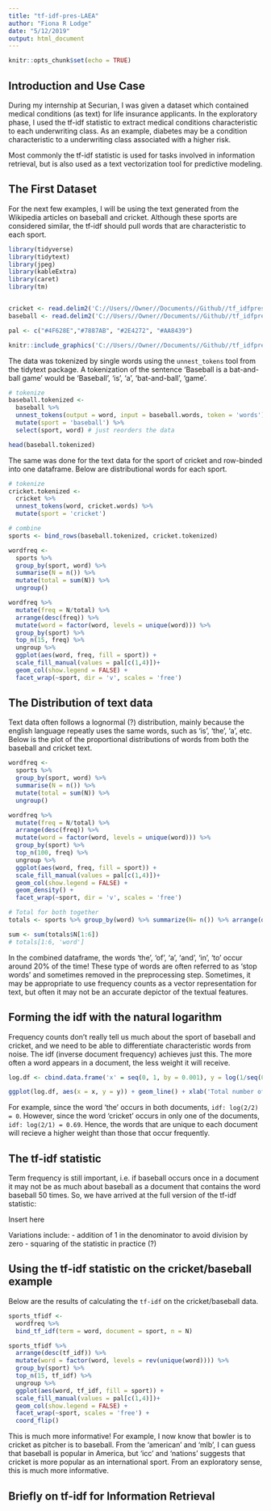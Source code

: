 ```yaml
---
title: "tf-idf-pres-LAEA"
author: "Fiona R Lodge"
date: "5/12/2019"
output: html_document
---
```


```r
knitr::opts_chunk$set(echo = TRUE)
```

## Introduction and Use Case

During my internship at Securian, I was given a dataset which contained medical conditions (as text) for life insurance applicants.  In the exploratory phase, I used the tf-idf statistic to extract medical conditions characteristic to each underwriting class.  As an example, diabetes may be a condition characteristic to a  underwriting class associated with a higher risk.  

Most commonly the tf-idf statistic is used for tasks involved in information retrieval, but is also used as a text vectorization tool for predictive modeling.  


## The First Dataset

For the next few examples, I will be using the text generated from the Wikipedia articles on baseball and cricket. Although these sports are considered similar, the tf-idf should pull words that are characteristic to each sport.  

```r
library(tidyverse)
library(tidytext)
library(jpeg)
library(kableExtra)
library(caret)
library(tm)


cricket <- read.delim2('C://Users//Owner//Documents//Github//tf_idfpresentationonbaseballandcricket//cricket - Wikipedia.txt', header = FALSE, fill = FALSE, col.names = 'cricket.words', stringsAsFactors = FALSE)
baseball <- read.delim2('C://Users//Owner//Documents//Github//tf_idfpresentationonbaseballandcricket//Baseball - Wikipedia.txt', fill = FALSE, col.names = 'baseball.words', stringsAsFactors = FALSE)

pal <- c("#4F628E","#7887AB", "#2E4272", "#AA8439")
```

```r
knitr::include_graphics('C://Users//Owner//Documents//Github//tf_idfpresentationonbaseballandcricket//baseball_cricket.PNG')
```

The data was tokenized by single words using the `unnest_tokens` tool from the tidytext package.  A tokenization of the sentence 'Baseball is a bat-and-ball game' would be 'Baseball', 'is', 'a', 'bat-and-ball', 'game'.  

```r
# tokenize
baseball.tokenized <- 
  baseball %>%
  unnest_tokens(output = word, input = baseball.words, token = 'words') %>%
  mutate(sport = 'baseball') %>%
  select(sport, word) # just reorders the data

head(baseball.tokenized)
```

The same was done for the text data for the sport of cricket and row-binded into one dataframe.  Below are distributional words for each sport.

```r
# tokenize
cricket.tokenized <- 
  cricket %>%
  unnest_tokens(word, cricket.words) %>%
  mutate(sport = 'cricket')

# combine
sports <- bind_rows(baseball.tokenized, cricket.tokenized)

wordfreq <-
  sports %>%
  group_by(sport, word) %>%
  summarise(N = n()) %>%
  mutate(total = sum(N)) %>%
  ungroup()

wordfreq %>%
  mutate(freq = N/total) %>%
  arrange(desc(freq)) %>%
  mutate(word = factor(word, levels = unique(word))) %>%
  group_by(sport) %>%
  top_n(15, freq) %>%
  ungroup %>%
  ggplot(aes(word, freq, fill = sport)) + 
  scale_fill_manual(values = pal[c(1,4)])+
  geom_col(show.legend = FALSE) +
  facet_wrap(~sport, dir = 'v', scales = 'free') 
```

## The Distribution of text data

Text data often follows a lognormal (?) distribution, mainly because the english language repeatly uses the same words, such as 'is', 'the', 'a', etc.  Below is the plot of the proportional distributions of words from both the baseball and cricket text.  


```r
wordfreq <-
  sports %>%
  group_by(sport, word) %>%
  summarise(N = n()) %>%
  mutate(total = sum(N)) %>%
  ungroup()

wordfreq %>%
  mutate(freq = N/total) %>%
  arrange(desc(freq)) %>%
  mutate(word = factor(word, levels = unique(word))) %>%
  group_by(sport) %>%
  top_n(100, freq) %>%
  ungroup %>%
  ggplot(aes(word, freq, fill = sport)) + 
  scale_fill_manual(values = pal[c(1,4)])+
  geom_col(show.legend = FALSE) +
  geom_density() + 
  facet_wrap(~sport, dir = 'v', scales = 'free') 

# Total for both together
totals <- sports %>% group_by(word) %>% summarize(N= n()) %>% arrange(desc(N)) %>% ungroup

sum <- sum(totals$N[1:6])
# totals[1:6, 'word']
```

In the combined dataframe, the words 'the', 'of', 'a', 'and', 'in', 'to' occur around 20% of the time!  These type of words are often referred to as 'stop words' and sometimes removed in the preprocessing step.  Sometimes, it may be appropriate to use frequency counts as a vector representation for text, but often it may not be an accurate depictor of the textual features.  

## Forming the idf with the natural logarithm

Frequency counts don't really tell us much about the sport of baseball and cricket, and we need to be able to differentiate characteristic words from noise.  The idf (inverse document frequency) achieves just this.  The more often a word appears in a document, the less weight it will receive.   

```r
log.df <- cbind.data.frame('x' = seq(0, 1, by = 0.001), y = log(1/seq(0, 1, by = 0.001)))

ggplot(log.df, aes(x = x, y = y)) + geom_line() + xlab('Total number of Documents/Number of Documents Containing That Word') + ylab('log(x)') + ggtitle('IDF')
```

For example, since the word 'the' occurs in both documents, `idf: log(2/2) = 0`. However, since the word 'cricket' occurs in only one of the documents, `idf: log(2/1) = 0.69`.  Hence, the words that are unique to each document will recieve a higher weight than those that occur frequently.  

## The tf-idf statistic

Term frequency is still important, i.e. if baseball occurs once in a document it may not be as much about baseball as a document that contains the word baseball 50 times.  So, we have arrived at the full version of the tf-idf statistic:

Insert here

Variations include:
- addition of 1 in the denominator to avoid division by zero
- squaring of the statistic in practice (?)

## Using the tf-idf statistic on the cricket/baseball example

Below are the results of calculating the `tf-idf` on the cricket/baseball data. 

```r
sports_tfidf <- 
  wordfreq %>%
  bind_tf_idf(term = word, document = sport, n = N)

sports_tfidf %>%
  arrange(desc(tf_idf)) %>%
  mutate(word = factor(word, levels = rev(unique(word)))) %>%
  group_by(sport) %>%
  top_n(15, tf_idf) %>%
  ungroup %>%
  ggplot(aes(word, tf_idf, fill = sport)) + 
  scale_fill_manual(values = pal[c(1,4)])+
  geom_col(show.legend = FALSE) +
  facet_wrap(~sport, scales = 'free') + 
  coord_flip() 
```

This is much more informative!  For example, I now know that bowler is to cricket as pitcher is to baseball.  From the 'american' and 'mlb', I can guess that baseball is popular in America, but 'icc' and 'nations' suggests that cricket is more popular as an international sport.  From an exploratory sense, this is much more informative.  

## Briefly on tf-idf for Information Retrieval

